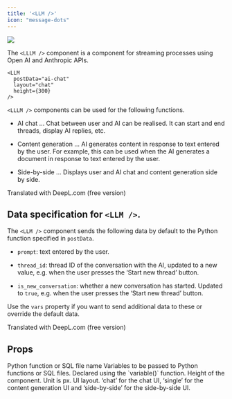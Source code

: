 ```yaml
---
title: '<LLM />'
icon: "message-dots"
---
```


<Frame caption="layout='chat'">
  <img src="/assets/images/pages/llm-component.jpg" />
</Frame>

The `<LLLM />` component is a component for streaming processes using Open AI and Anthropic APIs.

```tsx
<LLM
  postData="ai-chat"
  layout="chat"
  height={300} 
/>
```

 `<LLLM />` components can be used for the following functions.

- AI chat ... Chat between user and AI can be realised. It can start and end threads, display AI replies, etc.

- Content generation ... AI generates content in response to text entered by the user. For example, this can be used when the AI generates a document in response to text entered by the user.

- Side-by-side ... Displays user and AI chat and content generation side by side.

Translated with DeepL.com (free version)

## Data specification for `<LLM />`.

The `<LLM />` component sends the following data by default to the Python function specified in `postData`.

- `prompt`: text entered by the user.

- `thread_id`: thread ID of the conversation with the AI, updated to a new value, e.g. when the user presses the ‘Start new thread’ button.

- `is_new_conversation`: whether a new conversation has started. Updated to `true`, e.g. when the user presses the ‘Start new thread’ button.

Use the `vars` property if you want to send additional data to these or override the default data.

Translated with DeepL.com (free version)

## Props

<ParamField path="loadData" type="string" required>
  Python function or SQL file name
</ParamField>

<ParamField path="vars" type="{ [key: string]: Variable }">
  Variables to be passed to Python functions or SQL files. Declared using the `variable()` function.
</ParamField>

<ParamField path="height" type="number">
  Height of the component. Unit is px.
</ParamField>

<ParamField path="layout" type="'chat' | 'single' | 'side-by-side'">
  UI layout. ‘chat’ for the chat UI, ‘single’ for the content generation UI and ‘side-by-side’ for the side-by-side UI.
</ParamField>

